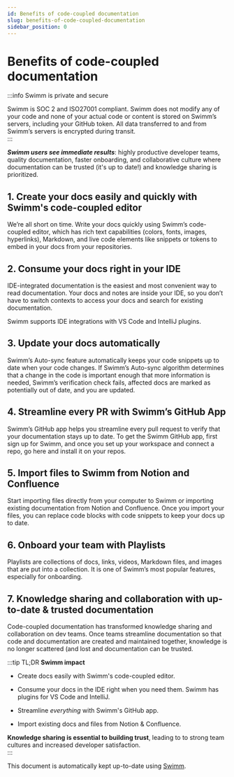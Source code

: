 ```yaml
---
id: Benefits of code-coupled documentation
slug: benefits-of-code-coupled-documentation
sidebar_position: 0
---
```


# Benefits of code-coupled documentation

:::info Swimm is private and secure

<Link to="https://docs.swimm.io/security"> Swimm is SOC 2 and ISO27001 compliant.</Link> Swimm does not modify any of your code and none of your actual code or content is stored on Swimm’s servers, including your GitHub token. All data transferred to and from Swimm’s servers is encrypted during transit.<br/>
:::

**_Swimm users see immediate results_**: highly productive developer teams, quality documentation, faster onboarding, and collaborative culture where documentation can be trusted (it's up to date!) and knowledge sharing is prioritized.

## 1\. Create your docs easily and quickly with Swimm's code-coupled editor

We’re all short on time. Write your docs quickly using Swimm’s code-coupled editor, which has rich text capabilities (colors, fonts, images, hyperlinks), Markdown, and live code elements like snippets or tokens to embed in your docs from your repositories.

## 2\. Consume your docs right in your IDE

IDE-integrated documentation is the easiest and most convenient way to read documentation. Your docs and notes are inside your IDE, so you don’t have to switch contexts to access your docs and search for existing documentation.

Swimm supports IDE integrations with VS Code and IntelliJ plugins.

## 3\. Update your docs automatically

Swimm’s Auto-sync feature automatically keeps your code snippets up to date when your code changes. If Swimm’s Auto-sync algorithm determines that a change in the code is important enough that more information is needed, Swimm’s verification check fails, affected docs are marked as potentially out of date, and you are updated.

## 4\. Streamline every PR with Swimm’s GitHub App

Swimm’s GitHub app helps you streamline every pull request to verify that your documentation stays up to date. To get the Swimm GitHub app, first sign up for Swimm, and once you set up your workspace and connect a repo, go <Link to="https://github.com/apps/swimm-io">here</Link> and install it on your repos.

## 5\. Import files to Swimm from Notion and Confluence

Start importing files directly from your computer to Swimm or importing existing documentation from Notion and Confluence. Once you import your files, you can replace code blocks with code snippets to keep your docs up to date.

## 6\. Onboard your team with Playlists

Playlists are collections of docs, links, videos, Markdown files, and images that are put into a collection. It is one of Swimm’s most popular features, especially for onboarding.

## 7\. Knowledge sharing and collaboration with up-to-date & trusted documentation

Code-coupled documentation has transformed knowledge sharing and collaboration on dev teams. Once teams streamline documentation so that code and documentation are created and maintained together, knowledge is no longer scattered (and lost and documentation can be trusted.

:::tip TL;DR **Swimm impact**

*   Create docs easily with Swimm's code-coupled editor.
    
*   Consume your docs in the IDE right when you need them. Swimm has plugins for VS Code and IntelliJ.
    
*   Streamline _everything_ with Swimm's GitHub app.
    
*   Import existing docs and files from Notion & Confluence.
    

**Knowledge sharing is essential to building trust**, leading to to strong team cultures and increased developer satisfaction.<br/>
:::

This document is automatically kept up-to-date using [Swimm](https://swimm.io).
